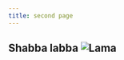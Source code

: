 ```yaml
---
title: second page
---
```


Shabba labba
![Lama](https://upload.wikimedia.org/wikipedia/commons/thumb/d/d5/Lama3.jpg/1200px-Lama3.jpg)
---------------------------------------------------------------------------------------------
